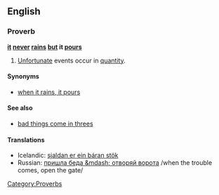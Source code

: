 ==English==
===Proverb===
'''[[it]] [[never]] [[rain]]s [[but]] it [[pour]]s'''
#[[Unfortunate]] events occur in [[quantity]].
====Synonyms====
*[[when it rains, it pours]]
====See also====
*[[bad things come in threes]]
====Translations====
*Icelandic: [[sjaldan er ein báran stök]]
*Russian: [[пришла беда &mdash; отворяй ворота]] /when the trouble comes, open the gate/

[[Category:Proverbs]]